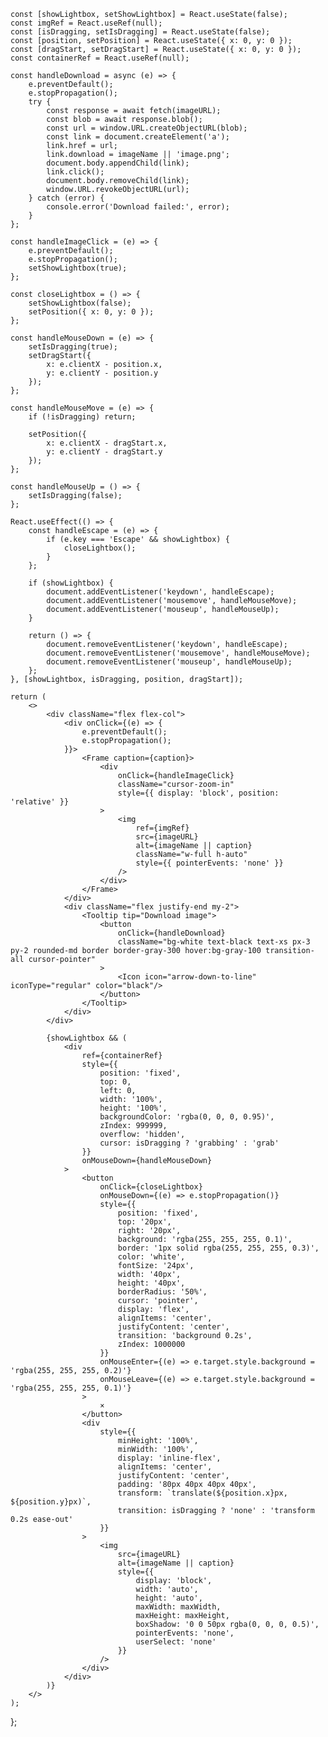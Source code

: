     const [showLightbox, setShowLightbox] = React.useState(false);
    const imgRef = React.useRef(null);
    const [isDragging, setIsDragging] = React.useState(false);
    const [position, setPosition] = React.useState({ x: 0, y: 0 });
    const [dragStart, setDragStart] = React.useState({ x: 0, y: 0 });
    const containerRef = React.useRef(null);

    const handleDownload = async (e) => {
        e.preventDefault();
        e.stopPropagation();
        try {
            const response = await fetch(imageURL);
            const blob = await response.blob();
            const url = window.URL.createObjectURL(blob);
            const link = document.createElement('a');
            link.href = url;
            link.download = imageName || 'image.png';
            document.body.appendChild(link);
            link.click();
            document.body.removeChild(link);
            window.URL.revokeObjectURL(url);
        } catch (error) {
            console.error('Download failed:', error);
        }
    };

    const handleImageClick = (e) => {
        e.preventDefault();
        e.stopPropagation();
        setShowLightbox(true);
    };

    const closeLightbox = () => {
        setShowLightbox(false);
        setPosition({ x: 0, y: 0 });
    };

    const handleMouseDown = (e) => {
        setIsDragging(true);
        setDragStart({ 
            x: e.clientX - position.x, 
            y: e.clientY - position.y 
        });
    };

    const handleMouseMove = (e) => {
        if (!isDragging) return;
        
        setPosition({
            x: e.clientX - dragStart.x,
            y: e.clientY - dragStart.y
        });
    };

    const handleMouseUp = () => {
        setIsDragging(false);
    };

    React.useEffect(() => {
        const handleEscape = (e) => {
            if (e.key === 'Escape' && showLightbox) {
                closeLightbox();
            }
        };

        if (showLightbox) {
            document.addEventListener('keydown', handleEscape);
            document.addEventListener('mousemove', handleMouseMove);
            document.addEventListener('mouseup', handleMouseUp);
        }

        return () => {
            document.removeEventListener('keydown', handleEscape);
            document.removeEventListener('mousemove', handleMouseMove);
            document.removeEventListener('mouseup', handleMouseUp);
        };
    }, [showLightbox, isDragging, position, dragStart]);

    return (
        <>
            <div className="flex flex-col">
                <div onClick={(e) => {
                    e.preventDefault();
                    e.stopPropagation();
                }}>
                    <Frame caption={caption}>
                        <div 
                            onClick={handleImageClick}
                            className="cursor-zoom-in"
                            style={{ display: 'block', position: 'relative' }}
                        >
                            <img 
                                ref={imgRef}
                                src={imageURL} 
                                alt={imageName || caption} 
                                className="w-full h-auto"
                                style={{ pointerEvents: 'none' }}
                            />
                        </div>
                    </Frame>
                </div>
                <div className="flex justify-end my-2">
                    <Tooltip tip="Download image">
                        <button
                            onClick={handleDownload}
                            className="bg-white text-black text-xs px-3 py-2 rounded-md border border-gray-300 hover:bg-gray-100 transition-all cursor-pointer"
                        >
                            <Icon icon="arrow-down-to-line" iconType="regular" color="black"/> 
                        </button>
                    </Tooltip>
                </div>
            </div>

            {showLightbox && (
                <div 
                    ref={containerRef}
                    style={{
                        position: 'fixed',
                        top: 0,
                        left: 0,
                        width: '100%',
                        height: '100%',
                        backgroundColor: 'rgba(0, 0, 0, 0.95)',
                        zIndex: 999999,
                        overflow: 'hidden',
                        cursor: isDragging ? 'grabbing' : 'grab'
                    }}
                    onMouseDown={handleMouseDown}
                >
                    <button
                        onClick={closeLightbox}
                        onMouseDown={(e) => e.stopPropagation()}
                        style={{
                            position: 'fixed',
                            top: '20px',
                            right: '20px',
                            background: 'rgba(255, 255, 255, 0.1)',
                            border: '1px solid rgba(255, 255, 255, 0.3)',
                            color: 'white',
                            fontSize: '24px',
                            width: '40px',
                            height: '40px',
                            borderRadius: '50%',
                            cursor: 'pointer',
                            display: 'flex',
                            alignItems: 'center',
                            justifyContent: 'center',
                            transition: 'background 0.2s',
                            zIndex: 1000000
                        }}
                        onMouseEnter={(e) => e.target.style.background = 'rgba(255, 255, 255, 0.2)'}
                        onMouseLeave={(e) => e.target.style.background = 'rgba(255, 255, 255, 0.1)'}
                    >
                        ×
                    </button>
                    <div
                        style={{
                            minHeight: '100%',
                            minWidth: '100%',
                            display: 'inline-flex',
                            alignItems: 'center',
                            justifyContent: 'center',
                            padding: '80px 40px 40px 40px',
                            transform: `translate(${position.x}px, ${position.y}px)`,
                            transition: isDragging ? 'none' : 'transform 0.2s ease-out'
                        }}
                    >
                        <img 
                            src={imageURL}
                            alt={imageName || caption}
                            style={{
                                display: 'block',
                                width: 'auto',
                                height: 'auto',
                                maxWidth: maxWidth,
                                maxHeight: maxHeight,
                                boxShadow: '0 0 50px rgba(0, 0, 0, 0.5)',
                                pointerEvents: 'none',
                                userSelect: 'none'
                            }}
                        />
                    </div>
                </div>
            )}
        </>
    );

};
